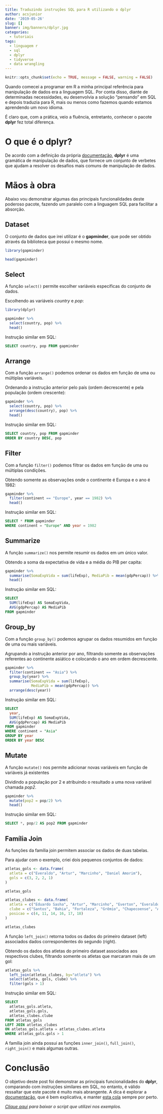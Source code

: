```yaml
---
title: Traduzindo instruções SQL para R utilizando o dplyr
author: acsjunior
date: '2019-05-26'
slug: []
banner: img/banners/dplyr.jpg
categories:
  - tutoriais
tags:
  - linguagem r
  - sql
  - dplyr
  - tidyverse
  - data wrangling
---
```

```r
knitr::opts_chunk$set(echo = TRUE, message = FALSE, warning = FALSE)
```

Quando comecei a programar em R a minha principal referência para manipulação de dados era a linguagem SQL. Por conta disso, diante de determinadas necessidades, eu desenvolvia a solução "pensando" em SQL e depois traduzia para R, mais ou menos como fazemos quando estamos aprendendo um novo idioma.

É claro que, com a prática, veio a fluência, entretanto, conhecer o pacote **dplyr** fez total diferença.

# O que é o dplyr?

De acordo com a definição da própria [documentação](https://dplyr.tidyverse.org/), **dplyr** é uma gramática de manipulação de dados, que fornece um conjunto de verbetes que ajudam a resolver os desafios mais comuns de manipulação de dados.

# Mãos à obra

Abaixo vou demonstrar algumas das principais funcionalidades deste poderoso pacote, fazendo um paralelo com a linguagem SQL para facilitar a absorção.

## Dataset

O conjunto de dados que irei utilizar é o **gapminder**, que pode ser obtido através da biblioteca que possui o mesmo nome.

```r
library(gapminder)
```

```r
head(gapminder)
```

## Select

A função <code>select()</code> permite escolher variáveis específicas do conjunto de dados.

Escolhendo as variáveis *country* e *pop*:
```r
library(dplyr)
```

```r
gapminder %>%
  select(country, pop) %>%
  head()
```

Instrução similar em SQL:

```sql
SELECT country, pop FROM gapminder
```

## Arrange

Com a função <code>arrange()</code> podemos ordenar os dados em função de uma ou múltiplas variáveis.

Ordenando a instrução anterior pelo país (ordem decrescente) e pela população (ordem crescente):

```r
gapminder %>%
  select(country, pop) %>%
  arrange(desc(country), pop) %>%
  head()
```

Instrução similar em SQL:

```sql
SELECT country, pop FROM gapminder
ORDER BY country DESC, pop
```

## Filter

Com a função <code>filter()</code> podemos filtrar os dados em função de uma ou múltiplas condições.

Obtendo somente as observações onde o continente é Europa e o ano é 1982:

```r
gapminder %>%
  filter(continent == "Europe", year == 1982) %>%
  head()
```

Instrução similar em SQL:

```sql
SELECT * FROM gapminder 
WHERE continent = "Europe" AND year = 1982
```

## Summarize

A função <code>summarize()</code> nos permite resumir os dados em um único valor.

Obtendo a soma da expectativa de vida e a média do PIB per capita:
```r
gapminder %>%
  summarise(SomaExpVida = sum(lifeExp), MediaPib = mean(gdpPercap)) %>%
  head()
```

Instrução similar em SQL:

```sql
SELECT 
  SUM(lifeExp) AS SomaExpVida, 
  AVG(gdpPercap) AS MediaPib 
FROM gapminder
```

## Group_by

Com a função <code>group_by()</code> podemos agrupar os dados resumidos em função de uma ou mais variáveis.

Agrupando a instrução anterior por ano, filtrando somente as observações referentes ao continente asiático e colocando o ano em ordem decrescente.
```r
gapminder %>%
  filter(continent == "Asia") %>%
  group_by(year) %>%
  summarise(SomaExpVida = sum(lifeExp), 
            MediaPib = mean(gdpPercap)) %>%
  arrange(desc(year))
```

Instrução similar em SQL:

```sql
SELECT 
  year,
  SUM(lifeExp) AS SomaExpVida, 
  AVG(gdpPercap) AS MediaPib 
FROM gapminder
WHERE continent = "Asia"
GROUP BY year
ORDER BY year DESC
```

## Mutate

A função <code>mutate()</code> nos permite adicionar novas variáveis em função de variáveis já existentes

Dividindo a população por 2 e atribuindo o resultado a uma nova variável chamada *pop2*.

```r
gapminder %>%
  mutate(pop2 = pop/2) %>%
  head()
```

Instrução similar em SQL:

```sql
SELECT *, pop/2 AS pop2 FROM gapminder
```

## Família Join

As funções da família join permitem associar os dados de duas tabelas.

Para ajudar com o exemplo, criei dois pequenos conjuntos de dados:

```r
atletas_gols <- data.frame(
  atleta = c("Everaldo", "Artur", "Marcinho", "Daniel Amorim"),
  gols = c(3, 2, 2, 1)
)

atletas_gols
```

```r
atletas_clubes <- data.frame(
  atleta = c("Eduardo Sasha", "Artur", "Marcinho", "Everton", "Everaldo", "Daniel Amorim"),
  clube = c("Santos", "Bahia", "Fortaleza", "Grêmio", "Chapecoense", "Avaí"),
  posicao = c(4, 11, 14, 16, 17, 18)
)

atletas_clubes
```

A função <code>left_join()</code> retorna todos os dados do primeiro dataset (left) associados dados correspondentes do segundo (right).

Obtendo os dados dos atletas do primeiro dataset associados aos respectivos clubes, filtrando somente os atletas que marcaram mais de um gol:

```r
atletas_gols %>%
  left_join(atletas_clubes, by="atleta") %>%
  select(atleta, gols, clube) %>%
  filter(gols > 1) 
```

Instrução similar em SQL:

```sql
SELECT 
  atletas_gols.atleta,
  atletas_gols.gols,
  atletas_clubes.clube
FROM atletas_gols
LEFT JOIN atletas_clubes
ON atletas_gols.atleta = atletas_clubes.atleta
WHERE atletas_gols.gols > 1
```

A família join ainda possui as funções <code>inner_join()</code>, <code>full_join()</code>, <code>right_join()</code> e mais algumas outras.

# Conclusão

O objetivo deste post foi demonstrar as principais funcionalidades do **dplyr**, comparando com instruções similares em SQL, no entanto, é válido ressaltar que este pacote é muito mais abrangente. A dica é explorar a [documentação](https://dplyr.tidyverse.org/), que é bem explicativa, e manter [esta cola](https://github.com/rstudio/cheatsheets/blob/master/data-transformation.pdf) sempre por perto.

*[Clique aqui](https://drive.google.com/drive/folders/1PfdfAmo4KddcKjrNoUffDo4Nor5dtk1T?usp=sharing) para baixar o script que utilizei nos exemplos.*
